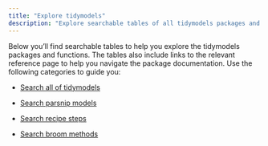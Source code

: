 ```yaml
---
title: "Explore tidymodels"
description: "Explore searchable tables of all tidymodels packages and functions."
---
```


Below you'll find searchable tables to help you explore the tidymodels packages and functions. The tables also include links to the relevant reference page to help you navigate the package documentation. Use the following categories to guide you:

* [Search all of tidymodels](all/index.qmd)

* [Search parsnip models](parsnip/index.qmd)

* [Search recipe steps](recipes/index.qmd)

* [Search broom methods](broom/index.qmd)
